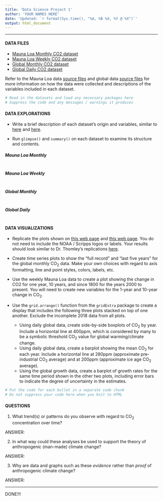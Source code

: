 ```yaml
---
title: 'Data Science Project 1'
author: 'YOUR NAMES HERE'
date: 'Updated: `r format(Sys.time(), "%A, %B %d, %Y @ %X")`'
output: html_document
---
```


<hr> 

#### DATA FILES

* [Mauna Loa Monthly CO2 dataset](https://raw.githubusercontent.com/STAT-JET-ASU/DataScience1/master/Projects/CO2monthlyM.csv)
* [Mauna Loa Weekly CO2 dataset](https://raw.githubusercontent.com/STAT-JET-ASU/DataScience1/master/Projects/CO2weeklyM.csv)
* [Global Monthly CO2 dataset](https://raw.githubusercontent.com/STAT-JET-ASU/DataScience1/master/Projects/CO2monthlyG.csv)
* [Global Daily CO2 dataset](https://raw.githubusercontent.com/STAT-JET-ASU/DataScience1/master/Projects/CO2dailyG.csv)

Refer to the Mauna Loa data [source files](https://www.esrl.noaa.gov/gmd/ccgg/trends/data.html) and global data [source files](https://www.esrl.noaa.gov/gmd/ccgg/trends/gl_data.html) for more information on how the data were collected and descriptions of the variables included in each dataset.

```r
# Read in the datasets and load any necessary packages here
# Suppress the code and any messages / warnings it produces

```


#### DATA EXPLORATIONS

* Write a brief description of each dataset's origin and variables, similar to  [here](https://stat-jet-asu.github.io/Datasets/InstructorDescriptions/galtonheightdata.html) and [here](https://stat-jet-asu.github.io/Datasets/InstructorDescriptions/unemployment.html).

* Run `glimpse()` and `summary()` on each dataset to examine its structure and contents.

##### Mauna Loa Monthly

```r

```

##### Mauna Loa Weekly

```r

```

##### Global Monthly

```r

```

##### Global Daily

```r

```


#### DATA VISUALIZATIONS

* Replicate the plots shown on [this web page](https://www.esrl.noaa.gov/gmd/ccgg/trends/full.html) and [this web page](https://www.esrl.noaa.gov/gmd/ccgg/trends/index.html). You do not need to include the NOAA / Scripps logos or labels. Your results should look similar to Dr. Thomley's replications [here](https://stat-jet-asu.github.io/DataScience1/Projects/Project01ThomleyPlots.html).

* Create time series plots to show the "full record" and "last five years" for the global monthly CO~2~ data. Make your own choices with regard to axis formatting, line and point styles, colors, labels, etc. 

* Use the weekly Mauna Loa data to create a plot showing the change in CO2 for one year, 10 years, and since 1800 for the years 2000 to present. You will need to create new variables for the 1-year and 10-year change in CO~2~.

* Use the `grid.arrange()` function from the `gridExtra` package to create a display that includes the following three plots stacked on top of one another. Exclude the incomplete 2018 data from all plots.

    + Using daily global data, create side-by-side boxplots of CO~2~ by year. Include a horizontal line at 400ppm, which is considered by many to be a symbolic threshold CO~2~ value for global warming/climate change.
    + Using daily global data, create a barplot showing the mean CO~2~ for each year. Include a horizontal line at 280ppm (approximate pre-industrial CO~2~ average) and at 200ppm (approximate ice age CO~2~ average).
    + Using the global growth data, create a barplot of growth rates for the same time period shown in the other two plots, including error bars to indicate the degree of uncertainty in the estimates.

```r
# Put the code for each bullet in a separate code chunk
# Do not suppress your code here when you knit to HTML

```


#### QUESTIONS

1) What trend(s) or patterns do you observe with regard to CO~2~ concentration over time?

ANSWER: 

2) In what way could these analyses be used to support the theory of anthropogenic (man-made) climate change? 

ANSWER: 

3) Why are data and graphs such as these _evidence_ rather than _proof_ of anthropogenic climate change?

ANSWER: 

<hr>

DONE!!!

